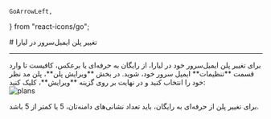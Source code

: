     GoArrowLeft,
} from "react-icons/go";

<Layout>
# تغییر پلن ایمیل‌سرور در لیارا

<hr className="mb-2" />
برای تغییر پلن ایمیل‌سرور خود در لیارا، از رایگان به حرفه‌ای یا برعکس، کافیست تا وارد قسمت **تنظیمات** ایمیل سرور خود، شوید. در بخش **ویرایش پلن**، پلن مد نظر خود را انتخاب کنید و در نهایت بر روی گزینه **ویرایش**، کلیک کنید:

<div className="h-4" />
<img src="https://files.liara.ir/liara/docs/change-email-server-plan.gif" alt="plans"/>
<div className="h-4" />
<Alert variant="info">
<p>
برای تغییر پلن از حرفه‌ای به رایگان، باید تعداد نشانی‌های دامنه‌تان، 5 یا کمتر از 5 باشد. 
</p>
</Alert>

</Layout>